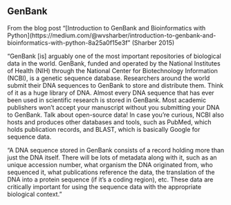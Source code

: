 ## GenBank

From the blog post "[Introduction to GenBank and Bioinformatics with Python](https://medium.com/@wvsharber/introduction-to-genbank-and-bioinformatics-with-python-8a25a0f15e3f" (Sharber 2015)

"GenBank [is] arguably one of the most important repositories of biological data in the world. GenBank, funded and operated by the National Institutes of Health (NIH) through the National Center for Biotechnology Information (NCBI), is a genetic sequence database. Researchers around the world submit their DNA sequences to GenBank to store and distribute them. Think of it as a huge library of DNA. Almost every DNA sequence that has ever been used in scientific research is stored in GenBank. Most academic publishers won’t accept your manuscript without you submitting your DNA to GenBank. Talk about open-source data! In case you’re curious, NCBI also hosts and produces other databases and tools, such as PubMed, which holds publication records, and BLAST, which is basically Google for sequence data.

"A DNA sequence stored in GenBank consists of a record holding more than just the DNA itself. There will be lots of metadata along with it, such as an unique accession number, what organism the DNA originated from, who sequenced it, what publications reference the data, the translation of the DNA into a protein sequence (if it’s a coding region), etc. These data are critically important for using the sequence data with the appropriate biological context."
